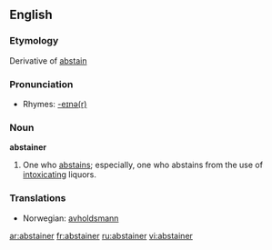 ==English==

===Etymology===
Derivative of [[abstain]]

===Pronunciation===
*Rhymes: [[Rhymes:English:-eɪnə(r)|-eɪnə(r)]]

===Noun===
'''abstainer'''

# One who [[abstains]]; especially, one who abstains from the use of [[intoxicating]] liquors.

===Translations===
{{rfc-level|Translations at L3+ (AutoFormat would have corrected level of Translations)}}
*Norwegian: [[avholdsmann]] {{c}}

[[ar:abstainer]]
[[fr:abstainer]]
[[ru:abstainer]]
[[vi:abstainer]]